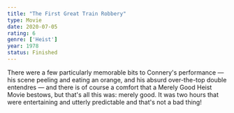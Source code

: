 ```yaml
---
title: "The First Great Train Robbery"
type: Movie
date: 2020-07-05
rating: 6
genre: ['Heist']
year: 1978
status: Finished
---
```


There were a few particularly memorable bits to Connery's performance — his scene peeling and eating an orange, and his absurd over-the-top double entendres — and there is of course a comfort that a Merely Good Heist Movie bestows, but that's all this was: merely good.  It was two hours that were entertaining and utterly predictable and that's not a bad thing!
